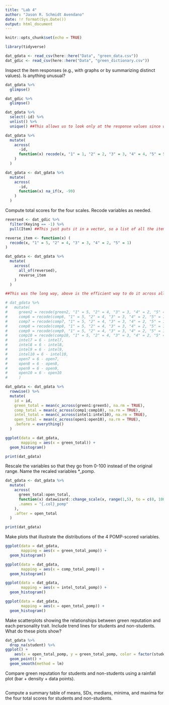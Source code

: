 ```yaml
---
title: "Lab 4"
author: "Jason R. Schmidt Avendano"
date: !r format(Sys.Date())
output: html_document
---
```


```r
knitr::opts_chunk$set(echo = TRUE)
```

```r
library(tidyverse)
```

```r
dat_gdata <- read_csv(here::here("Data", "green_data.csv"))
dat_gdic <- read_csv(here::here("Data", "green_dictionary.csv"))
```

Inspect the item responses (e.g., with graphs or by summarizing distinct values). Is anything unusual?

```r
dat_gdata %>% 
  glimpse()

dat_gdic %>% 
  glimpse()
```

```r
dat_gdata %>% 
  select(-id) %>% 
  unlist() %>% 
  unique() ##This allows us to look only at the response values since we took id out, and see which values are unique

```

```r
dat_gdata %>% 
  mutate(
    across(
      -id, 
      function(x) recode(x, "1" = 1, "2" = 2, "3" = 3, "4" = 4, "5" = 5, "-99" = NA_real_)
    )
  )

```

```r
dat_gdata <- dat_gdata %>% 
  mutate(
    across(
      -id, 
      function(x) na_if(x, -99)
    )
  )
```

Compute total scores for the four scales. Recode variables as needed.

```r
reversed <- dat_gdic %>% 
  filter(Keying == -1) %>% 
  pull(Item) ##This just puts it in a vector, so a list of all the items. If you want this to be in a table 
```


```r

reverse_item <- function(x) (
  recode(x, "1" = 5, "2" = 4, "3" = 3, "4" = 2, "5" = 1)
)

dat_gdata <- dat_gdata %>% 
  mutate(
    across(
      all_of(reversed),
      reverse_item
    )
  )

##This was the long way, above is the efficient way to do it across all columns

# dat_gdata %>%
#   mutate(
#     green2 = recode(green2, "1" = 5, "2" = 4, "3" = 3, "4" = 2, "5" = 1),
#     comp6 = recode(comp6, "1" = 5, "2" = 4, "3" = 3, "4" = 2, "5" = 1),
#     comp7 = recode(comp7, "1" = 5, "2" = 4, "3" = 3, "4" = 2, "5" = 1),
#     comp8 = recode(comp8, "1" = 5, "2" = 4, "3" = 3, "4" = 2, "5" = 1),
#     comp9 = recode(comp9, "1" = 5, "2" = 4, "3" = 3, "4" = 2, "5" = 1),
#     comp10 = recode(comp10, "1" = 5, "2" = 4, "3" = 3, "4" = 2, "5" = 1), 
#     intel7 = 6 - intel7, 
#     intel8 = 6 - intel8, 
#     intel9 = 6 - intel9, 
#     intel10 = 6 - intel10, 
#     open7 = 6 - open7, 
#     open8 = 6 - open8, 
#     open9 = 6 - open9, 
#     open10 = 6 - open10
#     )
```

```r
dat_gdata <- dat_gdata %>%
  rowwise() %>% 
  mutate(
    id = id,
    green_total = mean(c_across(green1:green5), na.rm = TRUE),
    comp_total = mean(c_across(comp1:comp10), na.rm = TRUE),
    intel_total = mean(c_across(intel1:intel10), na.rm = TRUE),
    open_total = mean(c_across(open1:open10), na.rm = TRUE),
    .before = everything()
  )

ggplot(data = dat_gdata,
       mapping = aes(x = green_total)) +
  geom_histogram()

print(dat_gdata)
```

Rescale the variables so that they go from 0-100 instead of the original range. Name the recaled variables *_pomp.
```r
dat_gdata <- dat_gdata %>% 
  mutate(
    across(
      green_total:open_total, 
      function(x) datawizard::change_scale(x, range(1,5), to = c(0, 100)), 
      .names = "{.col}_pomp"
    ), 
    .after = open_total
  )

print(dat_gdata)
```


Make plots that illustrate the distributions of the 4 POMP-scored variables.
```r
ggplot(data = dat_gdata,
       mapping = aes(x = green_total_pomp)) +
  geom_histogram()

ggplot(data = dat_gdata,
       mapping = aes(x = comp_total_pomp)) +
  geom_histogram()

ggplot(data = dat_gdata,
       mapping = aes(x = intel_total_pomp)) +
  geom_histogram()

ggplot(data = dat_gdata,
       mapping = aes(x = open_total_pomp)) +
  geom_histogram()
```


Make scatterplots showing the relationships between green reputation and each personality trait. Include trend lines for students and non-students. What do these plots show?
```r
dat_gdata %>%
  drop_na(student) %>%
ggplot() + 
    aes(x = open_total_pomp, y = green_total_pomp, color = factor(student)) +
  geom_point() + 
  geom_smooth(method = lm)
```


Compare green reputation for students and non-students using a rainfall plot (bar + density + data points).
```r

```


Compute a summary table of means, SDs, medians, minima, and maxima for the four total scores for students and non-students.
```r

```

